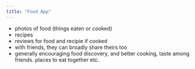 ```yaml
---
title: "Food App"
---
```


* photos of food (things eaten or cooked)
* recipes
* reviews for food and recipie if cooked
* with friends, they can broadly share theirs too
* generally encouraging food discovery, and better cooking, taste among friends. places to eat together etc.
